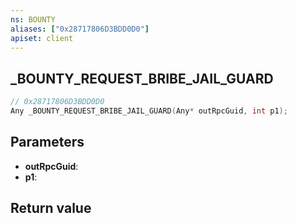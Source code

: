 ```yaml
---
ns: BOUNTY
aliases: ["0x28717806D3BDD0D0"]
apiset: client
---
```

## _BOUNTY_REQUEST_BRIBE_JAIL_GUARD

```c
// 0x28717806D3BDD0D0
Any _BOUNTY_REQUEST_BRIBE_JAIL_GUARD(Any* outRpcGuid, int p1);
```


## Parameters
* **outRpcGuid**:
* **p1**:

## Return value